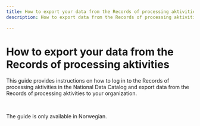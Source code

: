 ```yaml
---
title: How to export your data from the Records of processing aktivities
description: How to export data from the Records of processing aktivities to your organization.

---
```


# How to export your data from the Records of processing aktivities

<Ingress>
This guide provides instructions on how to log in to the Records of processing aktivities in the National Data Catalog and export data from the Records of processing aktivities to your organization.
</Ingress>

&nbsp;

<Alert size='sm'>
    The guide is only available in Norwegian.
</Alert>





